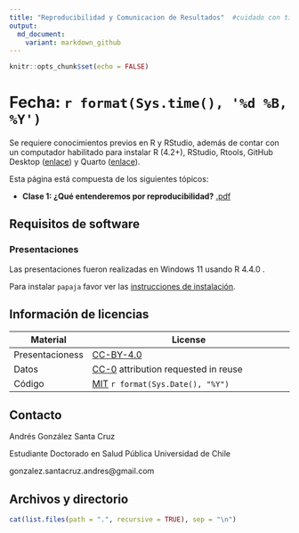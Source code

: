 ```yaml
---
title: "Reproducibilidad y Comunicacion de Resultados"  #cuidado con tilde
output:
  md_document:
    variant: markdown_github
---
```


```r
knitr::opts_chunk$set(echo = FALSE)

```

<meta http-equiv='Content-Type' content='text/html; charset=utf-8' />

# Fecha: `r format(Sys.time(), '%d %B, %Y')`

Se requiere conocimientos previos en R y RStudio, además de contar con un computador habilitado para instalar R (4.2+), RStudio, Rtools, GitHub Desktop ([enlace](https://desktop.github.com/)) y Quarto ([enlace](https://quarto.org/docs/get-started/)).


Esta página está compuesta de los siguientes tópicos:

- **Clase 1: ¿Qué entenderemos por reproducibilidad?** [.pdf](./man/clase1.pdf)


## Requisitos de software

### Presentaciones

Las presentaciones fueron realizadas en Windows 11 usando R 4.4.0 .

Para instalar `papaja` favor ver las [instrucciones de instalación](https://github.com/crsh/papaja#installation).


## Información de licencias

| Material              | License                                                      |
| --------------------- | ------------------------------------------------------------ |
| Presentacioness	| [CC-BY-4.0](http://creativecommons.org/licenses/by/4.0/)     |
| Datos            	| [CC-0](http://creativecommons.org/publicdomain/zero/1.0/) attribution requested in reuse |
| Código	        | [MIT](http://opensource.org/licenses/MIT) `r format(Sys.Date(), "%Y")` |


## Contacto

Andrés González Santa Cruz

Estudiante Doctorado en Salud Pública
Universidad de Chile

gonzalez.santacruz.andres@gmail.com


## Archivos y directorio

```r
cat(list.files(path = ".", recursive = TRUE), sep = "\n")
```
